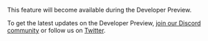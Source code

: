 <Note>This feature will become available during the Developer Preview.</Note>

To get the latest updates on the Developer Preview, [join our Discord community](https://trigger.dev/discord) or follow us on [Twitter](https://twitter.com/triggerdotdev).
